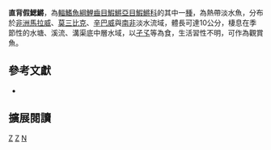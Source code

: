 {{Speciesbox 
| taxon = Nothobranchius orthonotus
| status = LC
| status_system = IUCN3.1
| authority =  [[Peters|Peters]], 1844
| synonyms = *''Cyprinodon orthonotus, Peters, 1844''
*''Fundulus orthonotus, Peters, 1844''
*''Notobranchius orthonotus, Peters, 1844''
*''Hydrargyra maculata, Peters, 1844''
*''Nothobranchius maculatus, Peters, 1844''
*''Adiniops troemneri, Myers, 1926''
*''Nothobranchius troemneri, Myers, 1926''
}}
'''直背假鰓鱂'''，為[[輻鰭魚綱|輻鰭魚綱]][[鯉齒目|鯉齒目]][[鰕鱂亞目|鰕鱂亞目]][[鰕鱂科|鰕鱂科]]的其中一[[種|種]]，為熱帶淡水魚，分布於[[非洲|非洲]][[馬拉威|馬拉威]]、[[莫三比克|莫三比克]]、[[辛巴威|辛巴威]]與[[南非|南非]]淡水流域，體長可達10公分，棲息在季節性的水塘、溪流、溝渠底中層水域，以[[孑孓|孑孓]]等為食，生活習性不明，可作為觀賞魚。

== 參考文獻 ==
*{{FishBase_species|genus=Nothobranchius|species=orthonotus|year=2014|month=8}}

== 擴展閱讀 ==
{{refbegin}}
{{wikispecies-inline|Nothobranchius orthonotus|直背假鰓鱂}}
{{refend}}
{{Taxonbar|from=Q2249572}}

[[Category:觀賞魚|Z]]
[[Category:假鰓鱂屬|Z]]
[[Category:1844年描述的魚類|N]]